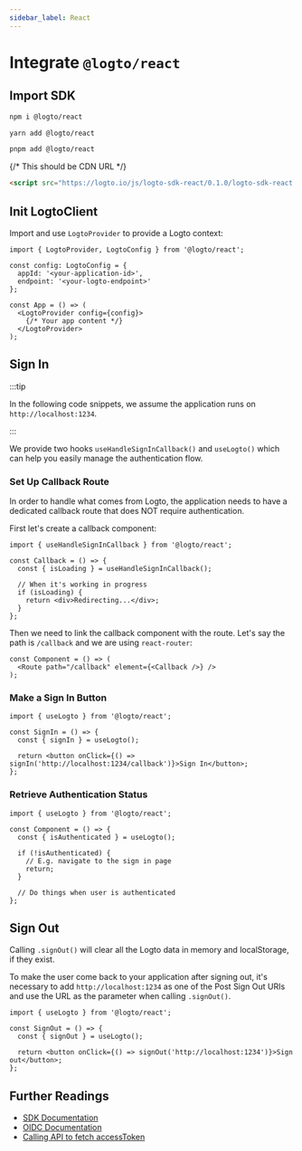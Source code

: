 ```yaml
---
sidebar_label: React
---
```




# Integrate `@logto/react`

<AppNote type="Single Page" />

## Import SDK

<Tabs>
<TabItem value="npm" label="npm">

```bash
npm i @logto/react
```

</TabItem>
<TabItem value="yarn" label="Yarn">

```bash
yarn add @logto/react
```

</TabItem>
<TabItem value="pnpm" label="pnpm">

```bash
pnpm add @logto/react
```

</TabItem>
<TabItem value="script" label="script">

{/* This should be CDN URL */}
```html
<script src="https://logto.io/js/logto-sdk-react/0.1.0/logto-sdk-react.production.js" />
```

</TabItem>
</Tabs>

## Init LogtoClient

Import and use `LogtoProvider` to provide a Logto context:

```tsx
import { LogtoProvider, LogtoConfig } from '@logto/react';

const config: LogtoConfig = {
  appId: '<your-application-id>',
  endpoint: '<your-logto-endpoint>'
};

const App = () => (
  <LogtoProvider config={config}>
    {/* Your app content */}
  </LogtoProvider>
);
```

## Sign In

:::tip

In the following code snippets, we assume the application runs on `http://localhost:1234`.

:::

We provide two hooks `useHandleSignInCallback()` and `useLogto()` which can help you easily manage the authentication flow. 

### Set Up Callback Route

In order to handle what comes from Logto, the application needs to have a dedicated callback route that does NOT require authentication.

First let's create a callback component:

```tsx
import { useHandleSignInCallback } from '@logto/react';

const Callback = () => {
  const { isLoading } = useHandleSignInCallback();

  // When it's working in progress
  if (isLoading) {
    return <div>Redirecting...</div>;
  }
};
```

Then we need to link the callback component with the route. Let's say the path is `/callback` and we are using `react-router`:

```tsx
const Component = () => (
  <Route path="/callback" element={<Callback />} />
);
```

### Make a Sign In Button

<SignInNote calling=".signIn()" />

```tsx
import { useLogto } from '@logto/react';

const SignIn = () => {
  const { signIn } = useLogto();

  return <button onClick={() => signIn('http://localhost:1234/callback')}>Sign In</button>;
};
```

### Retrieve Authentication Status

```tsx
import { useLogto } from '@logto/react';

const Component = () => {
  const { isAuthenticated } = useLogto();

  if (!isAuthenticated) {
    // E.g. navigate to the sign in page
    return;
  }
  
  // Do things when user is authenticated
};
```

## Sign Out

Calling `.signOut()` will clear all the Logto data in memory and localStorage, if they exist.

To make the user come back to your application after signing out,
it's necessary to add `http://localhost:1234` as one of the Post Sign Out URIs and use the URL as the parameter when calling `.signOut()`.

```tsx
import { useLogto } from '@logto/react';

const SignOut = () => {
  const { signOut } = useLogto();

  return <button onClick={() => signOut('http://localhost:1234')}>Sign out</button>;
};
```

## Further Readings

- [SDK Documentation](https://link-url-here.org)
- [OIDC Documentation](https://link-url-here.org)
- [Calling API to fetch accessToken](https://link-url-here.org)

